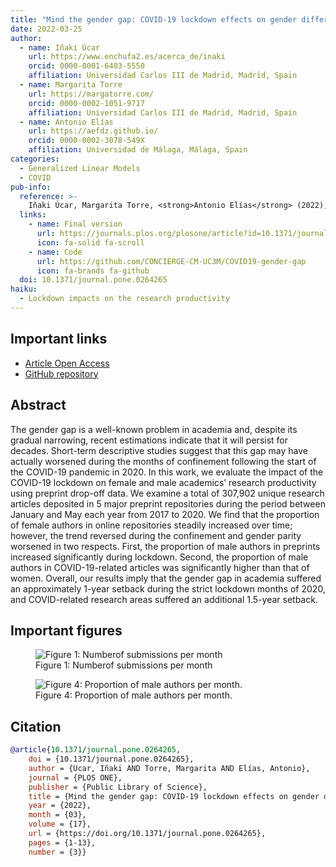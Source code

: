 ```yaml
---
title: "Mind the gender gap: COVID-19 lockdown effects on gender differences in preprint submissions"
date: 2022-03-25
author: 
  - name: Iñaki Úcar
    url: https://www.enchufa2.es/acerca_de/inaki
    orcid: 0000-0001-6403-5550
    affiliation: Universidad Carlos III de Madrid, Madrid, Spain
  - name: Margarita Torre
    url: https://margatorre.com/
    orcid: 0000-0002-1051-9717
    affiliation: Universidad Carlos III de Madrid, Madrid, Spain
  - name: Antonio Elías
    url: https://aefdz.github.io/
    orcid: 0000-0002-3078-549X
    affiliation: Universidad de Málaga, Málaga, Spain
categories:
  - Generalized Linear Models
  - COVID
pub-info:
  reference: >- 
    Iñaki Úcar, Margarita Torre, <strong>Antonio Elías</strong> (2022), "Mind the gender gap: COVID-19 lockdown effects on gender differences in preprint submissions", <em>Plos one</em> , doi: <a href="https://doi.org/10.1371/journal.pone.0264265"><code>10.1371/journal.pone.0264265</code></a>
  links:
    - name: Final version
      url: https://journals.plos.org/plosone/article?id=10.1371/journal.pone.0264265
      icon: fa-solid fa-scroll
    - name: Code
      url: https://github.com/CONCIERGE-CM-UC3M/COVID19-gender-gap
      icon: fa-brands fa-github
  doi: 10.1371/journal.pone.0264265
haiku:
  - Lockdown impacts on the research productivity
---
```


## Important links

-   [Article Open Access](https://journals.plos.org/plosone/article?id=10.1371/journal.pone.0264265#sec002)
-   [GitHub repository](https://github.com/CONCIERGE-CM-UC3M/COVID19-gender-gap)

## Abstract

The gender gap is a well-known problem in academia and, despite its gradual narrowing, recent estimations indicate that it will persist for decades. Short-term descriptive studies suggest that this gap may have actually worsened during the months of confinement following the start of the COVID-19 pandemic in 2020. In this work, we evaluate the impact of the COVID-19 lockdown on female and male academics’ research productivity using preprint drop-off data. We examine a total of 307,902 unique research articles deposited in 5 major preprint repositories during the period between January and May each year from 2017 to 2020. We find that the proportion of female authors in online repositories steadily increased over time; however, the trend reversed during the confinement and gender parity worsened in two respects. First, the proportion of male authors in preprints increased significantly during lockdown. Second, the proportion of male authors in COVID-19-related articles was significantly higher than that of women. Overall, our results imply that the gender gap in academia suffered an approximately 1-year setback during the strict lockdown months of 2020, and COVID-related research areas suffered an additional 1.5-year setback.

## Important figures

![Figure 1: Numberof submissions per month](fig1.png)

![Figure 4: Proportion of male authors per month.](fig2.png)

## Citation

``` bibtex
@article{10.1371/journal.pone.0264265,
    doi = {10.1371/journal.pone.0264265},
    author = {Ucar, Iñaki AND Torre, Margarita AND Elías, Antonio},
    journal = {PLOS ONE},
    publisher = {Public Library of Science},
    title = {Mind the gender gap: COVID-19 lockdown effects on gender differences in preprint submissions},
    year = {2022},
    month = {03},
    volume = {17},
    url = {https://doi.org/10.1371/journal.pone.0264265},
    pages = {1-13},
    number = {3}}
```
